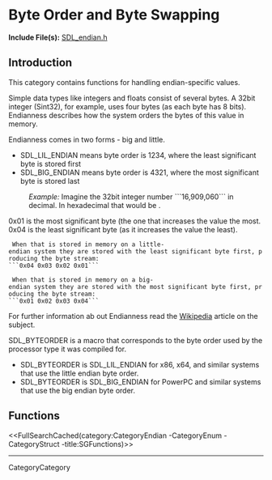 <!-- #master-page:CategoryTemplate -->
<!-- #master-date:Unknown-Date -->
<!-- format wiki -->
<!-- language en -->

= Byte Order and Byte Swapping =

'''Include File(s):'''  [http://hg.libsdl.org/SDL/file/default/include/SDL_endian.h SDL_endian.h]


== Introduction ==
This category contains functions for handling endian-specific values.

Simple data types like integers and floats consist of several bytes. A 32bit integer (Sint32), for example, uses four bytes (as each byte has 8 bits). Endianness describes how the system orders the bytes of this value in memory.

Endianness comes in two forms - big and little.  
* SDL_LIL_ENDIAN means byte order is 1234, where the least significant byte is stored first
* SDL_BIG_ENDIAN means byte order is 4321, where the most significant byte is stored last

: ''Example:''  Imagine the 32bit integer number ```16,909,060``` in decimal.  In hexadecimal that would be {{{0x01020304}}}. 
0x01 is the most significant byte (the one that increases the value the most.  0x04 is the least significant byte (as it increases the value the least).

  When that is stored in memory on a little-endian system they are stored with the least significant byte first, producing the byte stream:
 ```0x04 0x03 0x02 0x01```

  When that is stored in memory on a big-endian system they are stored with the most significant byte first, producing the byte stream:
 ```0x01 0x02 0x03 0x04```

For further information ab out Endianness read the [https://en.wikipedia.org/wiki/Endianness Wikipedia] article on the subject.

SDL_BYTEORDER is a macro that corresponds to the byte order used by the processor type it was compiled for.
* SDL_BYTEORDER is SDL_LIL_ENDIAN for x86, x64, and similar systems that use the little endian byte order.
* SDL_BYTEORDER is SDL_BIG_ENDIAN for PowerPC and similar systems that use the big endian byte order.


== Functions ==
<<FullSearchCached(category:CategoryEndian -CategoryEnum -CategoryStruct -title:SGFunctions)>>

----
CategoryCategory
